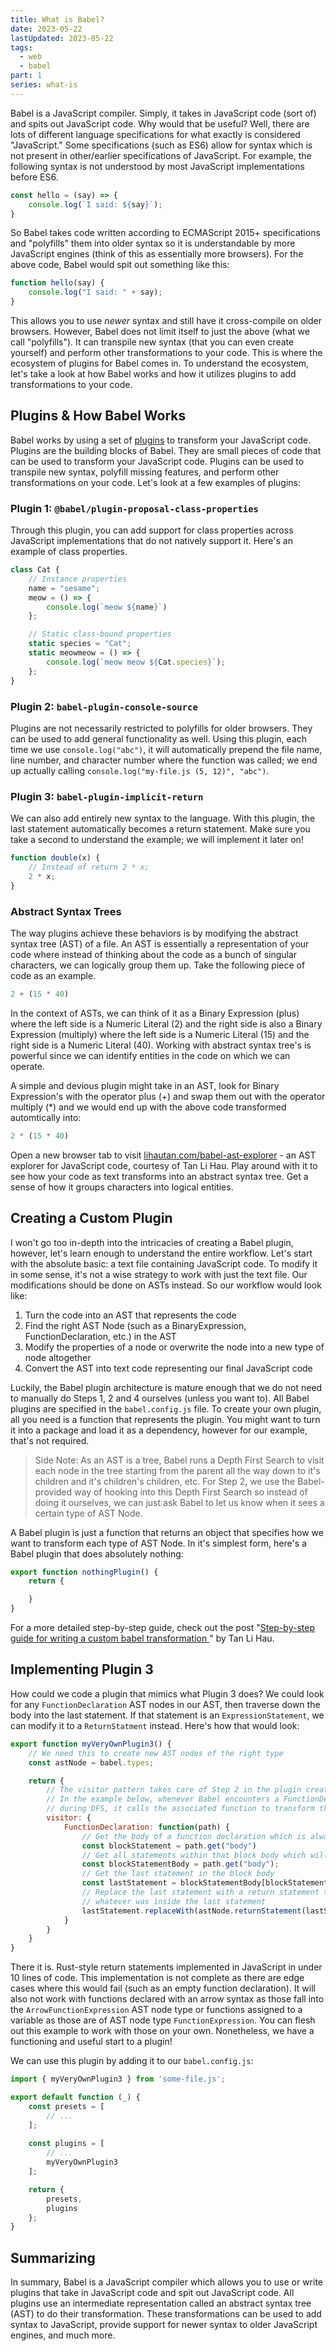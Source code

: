 ```yaml
---
title: What is Babel?
date: 2023-05-22
lastUpdated: 2023-05-22
tags:
  - web
  - babel
part: 1
series: what-is
---
```


Babel is a JavaScript compiler. Simply, it takes in JavaScript code (sort of) and spits out JavaScript code. Why would that be useful? Well, there are lots of different language specifications for what exactly is considered "JavaScript." Some specifications (such as ES6) allow for syntax which is not present in other/earlier specifications of JavaScript. For example, the following syntax is not understood by most JavaScript implementations before ES6.

```js
const hello = (say) => {
    console.log(`I said: ${say}`);
}
```

So Babel takes code written according to ECMAScript 2015+ specifications and "polyfills" them into older syntax so it is understandable by more JavaScript engines (think of this as essentially more browsers). For the above code, Babel would spit out something like this:

```js
function hello(say) {
    console.log("I said: " + say);
}
```

This allows you to use *newer* syntax and still have it cross-compile on older browsers. However, Babel does not limit itself to just the above (what we call "polyfills"). It can transpile new syntax (that you can even create yourself) and perform other transformations to your code. This is where the ecosystem of plugins for Babel comes in. To understand the ecosystem, let's take a look at how Babel works and how it utilizes plugins to add transformations to your code.

## Plugins & How Babel Works

Babel works by using a set of [plugins](https://babeljs.io/docs/en/plugins) to transform your JavaScript code. Plugins are the building blocks of Babel. They are small pieces of code that can be used to transform your JavaScript code. Plugins can be used to transpile new syntax, polyfill missing features, and perform other transformations on your code. Let's look at a few examples of plugins:

### Plugin 1: `@babel/plugin-proposal-class-properties`

Through this plugin, you can add support for class properties across JavaScript implementations that do not natively support it. Here's an example of class properties.

```js
class Cat {
    // Instance properties
    name = "sesame";
    meow = () => {
        console.log(`meow ${name}`)
    };

    // Static class-bound properties
    static species = "Cat";
    static meowmeow = () => {
        console.log(`meow meow ${Cat.species}`);
    };
}
```

### Plugin 2: `babel-plugin-console-source`

Plugins are not necessarily restricted to polyfills for older browsers. They can be used to add general functionality as well. Using this plugin, each time we use `console.log("abc")`, it will automatically prepend the file name, line number, and character number where the function was called; we end up actually calling `console.log("my-file.js (5, 12)", "abc")`.

### Plugin 3: `babel-plugin-implicit-return`

We can also add entirely new syntax to the language. With this plugin, the last statement automatically becomes a return statement. Make sure you take a second to understand the example; we will implement it later on!

```js
function double(x) {
    // Instead of return 2 * x;
    2 * x;
}
```

### Abstract Syntax Trees

The way plugins achieve these behaviors is by modifying the abstract syntax tree (AST) of a file. An AST is essentially a representation of your code where instead of thinking about the code as a bunch of singular characters, we can logically group them up. Take the following piece of code as an example.

```js
2 + (15 * 40)
```

In the context of ASTs, we can think of it as a Binary Expression (plus) where the left side is a Numeric Literal (2) and the right side is also a Binary Expression (multiply) where the left side is a Numeric Literal (15) and the right side is a Numeric Literal (40). Working with abstract syntax tree's is powerful since we can identify entities in the code on which we can operate.

A simple and devious plugin might take in an AST, look for Binary Expression's with the operator plus (+) and swap them out with the operator multiply (*) and we would end up with the above code transformed automtically into:

```js
2 * (15 * 40)
```

Open a new browser tab to visit [lihautan.com/babel-ast-explorer](https://lihautan.com/babel-ast-explorer) - an AST explorer for JavaScript code, courtesy of Tan Li Hau. Play around with it to see how your code as text transforms into an abstract syntax tree. Get a sense of how it groups characters into logical entities.  

## Creating a Custom Plugin

I won't go too in-depth into the intricacies of creating a Babel plugin, however, let's learn enough to understand the entire workflow. Let's start with the absolute basic: a text file containing JavaScript code. To modify it in some sense, it's not a wise strategy to work with just the text file. Our modifications should be done on ASTs instead. So our workflow would look like:

1. Turn the code into an AST that represents the code
2. Find the right AST Node (such as a BinaryExpression, FunctionDeclaration, etc.) in the AST
3. Modify the properties of a node or overwrite the node into a new type of node altogether
4. Convert the AST into text code representing our final JavaScript code

Luckily, the Babel plugin architecture is mature enough that we do not need to manually do Steps 1, 2 and 4 ourselves (unless you want to). All Babel plugins are specified in the `babel.config.js` file. To create your own plugin, all you need is a function that represents the plugin. You might want to turn it into a package and load it as a dependency, however for our example, that's not required.

> Side Note: As an AST is a tree, Babel runs a Depth First Search to visit each node in the tree starting from the parent all the way down to it's children and it's children's children, etc. For Step 2, we use the Babel-provided way of hooking into this Depth First Search so instead of doing it ourselves, we can just ask Babel to let us know when it sees a certain type of AST Node.

A Babel plugin is just a function that returns an object that specifies how we want to transform each type of AST Node. In it's simplest form, here's a Babel plugin that does absolutely nothing:

```js
export function nothingPlugin() {
    return {

    }
}
```

For a more detailed step-by-step guide, check out the post "[Step-by-step guide for writing a custom babel transformation
](https://lihautan.com/step-by-step-guide-for-writing-a-babel-transformation/)" by Tan Li Hau.

## Implementing Plugin 3

How could we code a plugin that mimics what Plugin 3 does? We could look for any `FunctionDeclaration` AST nodes in our AST, then traverse down the body into the last statement. If that statement is an `ExpressionStatement`, we can modify it to a `ReturnStatment` instead. Here's how that would look:

```js
export function myVeryOwnPlugin3() {
    // We need this to create new AST nodes of the right type
    const astNode = babel.types;

    return {
        // The visitor pattern takes care of Step 2 in the plugin creation process.
        // In the example below, whenever Babel encounters a FunctionDeclaration node 
        // during DFS, it calls the associated function to transform the node
        visitor: {
            FunctionDeclaration: function(path) {
                // Get the body of a function declaration which is always a block i.e. the "{ .. }"
                const blockStatement = path.get("body")
                // Get all statements within that block body which will be an array of statements
                const blockStatementBody = path.get("body");
                // Get the last statement in the block body
                const lastStatement = blockStatementBody[blockStatementBody.length - 1];
                // Replace the last statement with a return statement that contains 
                // whatever was inside the last statement
                lastStatement.replaceWith(astNode.returnStatement(lastStatement.node.expression))
            }
        }
    }
}
```

There it is. Rust-style return statements implemented in JavaScript in under 10 lines of code. This implementation is not complete as there are edge cases where this would fail (such as an empty function declaration). It will also not work with functions declared with an arrow syntax as those fall into the `ArrowFunctionExpression` AST node type or functions assigned to a variable as those are of AST node type `FunctionExpression`. You can flesh out this example to work with those on your own. Nonetheless, we have a functioning and useful start to a plugin!

We can use this plugin by adding it to our `babel.config.js`:

```js
import { myVeryOwnPlugin3 } from 'some-file.js';

export default function (_) {
    const presets = [ 
        // ... 
    ];
    
    const plugins = [ 
        // ...
        myVeryOwnPlugin3
    ];

    return {
        presets,
        plugins
    };
}
```

## Summarizing

In summary, Babel is a JavaScript compiler which allows you to use or write plugins that take in JavaScript code and spit out JavaScript code. All plugins use an intermediate representation called an abstract syntax tree (AST) to do their transformation. These transformations can be used to add syntax to JavaScript, provide support for newer syntax to older JavaScript engines, and much more.